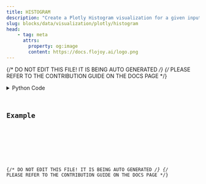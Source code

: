 ```yaml
---
title: HISTOGRAM
description: "Create a Plotly Histogram visualization for a given input DataContainer."
slug: blocks/data/visualization/plotly/histogram
head:
    - tag: meta
      attrs:
        property: og:image
        content: https://docs.flojoy.ai/logo.png
---
```


{/* DO NOT EDIT THIS FILE! IT IS BEING AUTO GENERATED */}
{/* PLEASE REFER TO THE CONTRIBUTION GUIDE ON THE DOCS PAGE */}


<DownloadStudioBanner />
<PythonDocsDisplay docstring={block_data["docstring"]} />
<details>
<summary>Python Code</summary>



<Code code={pythonCode} lang="py" wrap theme="dracula" />

[Find this Flojoy Block on GitHub](https://github.com/flojoy-ai/blocks/blob/main/blocks/DATA/VISUALIZATION/PLOTLY/HISTOGRAM/HISTOGRAM.py)

</details>

## Example


<GetHelpWidget />


<AppDisplay app={app} blockName="HISTOGRAM" client:visible />


<Example />

{/* DO NOT EDIT THIS FILE! IT IS BEING AUTO GENERATED */}
{/* PLEASE REFER TO THE CONTRIBUTION GUIDE ON THE DOCS PAGE */}
